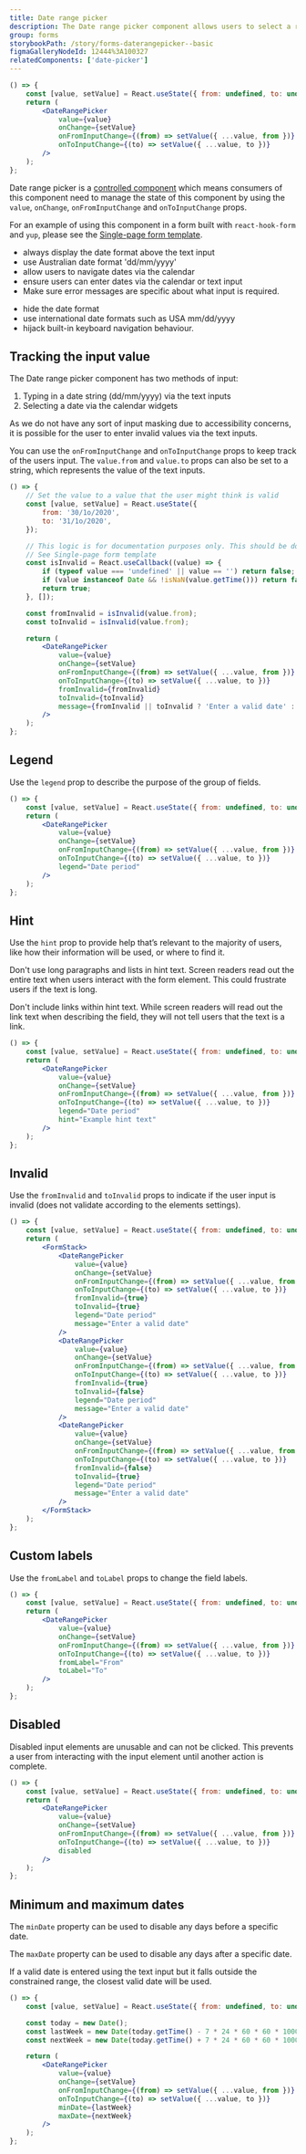 ```yaml
---
title: Date range picker
description: The Date range picker component allows users to select a range of dates via a calendar or text input.
group: forms
storybookPath: /story/forms-daterangepicker--basic
figmaGalleryNodeId: 12444%3A100327
relatedComponents: ['date-picker']
---
```


```jsx live
() => {
	const [value, setValue] = React.useState({ from: undefined, to: undefined });
	return (
		<DateRangePicker
			value={value}
			onChange={setValue}
			onFromInputChange={(from) => setValue({ ...value, from })}
			onToInputChange={(to) => setValue({ ...value, to })}
		/>
	);
};
```

Date range picker is a [controlled component](https://reactjs.org/docs/forms.html#controlled-components) which means consumers of this component need to manage the state of this component by using the `value`, `onChange`, `onFromInputChange` and `onToInputChange` props.

For an example of using this component in a form built with `react-hook-form` and `yup`, please see the [Single-page form template](/templates/single-page-form).

<DoHeading />

- always display the date format above the text input
- use Australian date format 'dd/mm/yyyy'
- allow users to navigate dates via the calendar
- ensure users can enter dates via the calendar or text input
- Make sure error messages are specific about what input is required.

<DontHeading />

- hide the date format
- use international date formats such as USA mm/dd/yyyy
- hijack built-in keyboard navigation behaviour.

## Tracking the input value

The Date range picker component has two methods of input:

1. Typing in a date string (dd/mm/yyyy) via the text inputs
2. Selecting a date via the calendar widgets

As we do not have any sort of input masking due to accessibility concerns, it is possible for the user to enter invalid values via the text inputs.

You can use the `onFromInputChange` and `onToInputChange` props to keep track of the users input. The `value.from` and `value.to` props can also be set to a string, which represents the value of the text inputs.

```jsx live
() => {
	// Set the value to a value that the user might think is valid
	const [value, setValue] = React.useState({
		from: '30/1o/2020',
		to: '31/1o/2020',
	});

	// This logic is for documentation purposes only. This should be done with `yup` or `zod`.
	// See Single-page form template
	const isInvalid = React.useCallback((value) => {
		if (typeof value === 'undefined' || value == '') return false;
		if (value instanceof Date && !isNaN(value.getTime())) return false;
		return true;
	}, []);

	const fromInvalid = isInvalid(value.from);
	const toInvalid = isInvalid(value.from);

	return (
		<DateRangePicker
			value={value}
			onChange={setValue}
			onFromInputChange={(from) => setValue({ ...value, from })}
			onToInputChange={(to) => setValue({ ...value, to })}
			fromInvalid={fromInvalid}
			toInvalid={toInvalid}
			message={fromInvalid || toInvalid ? 'Enter a valid date' : undefined}
		/>
	);
};
```

## Legend

Use the `legend` prop to describe the purpose of the group of fields.

```jsx live
() => {
	const [value, setValue] = React.useState({ from: undefined, to: undefined });
	return (
		<DateRangePicker
			value={value}
			onChange={setValue}
			onFromInputChange={(from) => setValue({ ...value, from })}
			onToInputChange={(to) => setValue({ ...value, to })}
			legend="Date period"
		/>
	);
};
```

## Hint

Use the `hint` prop to provide help that’s relevant to the majority of users, like how their information will be used, or where to find it.

Don't use long paragraphs and lists in hint text. Screen readers read out the entire text when users interact with the form element. This could frustrate users if the text is long.

Don't include links within hint text. While screen readers will read out the link text when describing the field, they will not tell users that the text is a link.

```jsx live
() => {
	const [value, setValue] = React.useState({ from: undefined, to: undefined });
	return (
		<DateRangePicker
			value={value}
			onChange={setValue}
			onFromInputChange={(from) => setValue({ ...value, from })}
			onToInputChange={(to) => setValue({ ...value, to })}
			legend="Date period"
			hint="Example hint text"
		/>
	);
};
```

## Invalid

Use the `fromInvalid` and `toInvalid` props to indicate if the user input is invalid (does not validate according to the elements settings).

```jsx live
() => {
	const [value, setValue] = React.useState({ from: undefined, to: undefined });
	return (
		<FormStack>
			<DateRangePicker
				value={value}
				onChange={setValue}
				onFromInputChange={(from) => setValue({ ...value, from })}
				onToInputChange={(to) => setValue({ ...value, to })}
				fromInvalid={true}
				toInvalid={true}
				legend="Date period"
				message="Enter a valid date"
			/>
			<DateRangePicker
				value={value}
				onChange={setValue}
				onFromInputChange={(from) => setValue({ ...value, from })}
				onToInputChange={(to) => setValue({ ...value, to })}
				fromInvalid={true}
				toInvalid={false}
				legend="Date period"
				message="Enter a valid date"
			/>
			<DateRangePicker
				value={value}
				onChange={setValue}
				onFromInputChange={(from) => setValue({ ...value, from })}
				onToInputChange={(to) => setValue({ ...value, to })}
				fromInvalid={false}
				toInvalid={true}
				legend="Date period"
				message="Enter a valid date"
			/>
		</FormStack>
	);
};
```

## Custom labels

Use the `fromLabel` and `toLabel` props to change the field labels.

```jsx live
() => {
	const [value, setValue] = React.useState({ from: undefined, to: undefined });
	return (
		<DateRangePicker
			value={value}
			onChange={setValue}
			onFromInputChange={(from) => setValue({ ...value, from })}
			onToInputChange={(to) => setValue({ ...value, to })}
			fromLabel="From"
			toLabel="To"
		/>
	);
};
```

## Disabled

Disabled input elements are unusable and can not be clicked. This prevents a user from interacting with the input element until another action is complete.

```jsx live
() => {
	const [value, setValue] = React.useState({ from: undefined, to: undefined });
	return (
		<DateRangePicker
			value={value}
			onChange={setValue}
			onFromInputChange={(from) => setValue({ ...value, from })}
			onToInputChange={(to) => setValue({ ...value, to })}
			disabled
		/>
	);
};
```

## Minimum and maximum dates

The `minDate` property can be used to disable any days before a specific date.

The `maxDate` property can be used to disable any days after a specific date.

If a valid date is entered using the text input but it falls outside the constrained range, the closest valid date will be used.

```jsx live
() => {
	const [value, setValue] = React.useState({ from: undefined, to: undefined });

	const today = new Date();
	const lastWeek = new Date(today.getTime() - 7 * 24 * 60 * 60 * 1000);
	const nextWeek = new Date(today.getTime() + 7 * 24 * 60 * 60 * 1000);

	return (
		<DateRangePicker
			value={value}
			onChange={setValue}
			onFromInputChange={(from) => setValue({ ...value, from })}
			onToInputChange={(to) => setValue({ ...value, to })}
			minDate={lastWeek}
			maxDate={nextWeek}
		/>
	);
};
```

